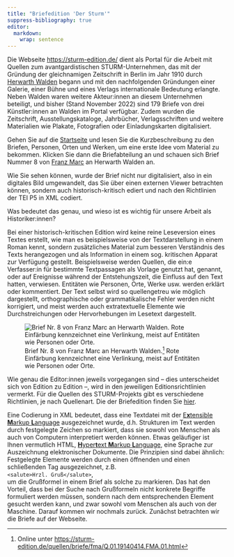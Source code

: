 ```yaml
---
title: "Briefedition 'Der Sturm'"
suppress-bibliography: true
editor: 
  markdown: 
    wrap: sentence
---
```


Die Webseite [https://sturm-edition.de/](https://sturm-edition.de/) dient als Portal für die Arbeit mit Quellen zum avantgardistischen STURM-Unternehmen, das mit der Gründung der gleichnamigen Zeitschrift in Berlin im Jahr 1910 durch [Herwarth Walden](https://de.wikipedia.org/wiki/Herwarth_Walden) begann und mit den nachfolgenden Gründungen einer Galerie, einer Bühne und eines Verlags internationale Bedeutung erlangte. 
Neben Walden waren weitere Akteur:innen an diesem Unternehmen beteiligt, und bisher (Stand November 2022) sind 179 Briefe von drei Künstler:innen an Walden im Portal verfügbar.
Zudem wurden die Zeitschrift, Ausstellungskataloge, Jahrbücher, Verlagsschriften und weitere Materialien wie Plakate, Fotografien oder Einladungskarten digitalisiert.

Gehen Sie auf die [Startseite](https://sturm-edition.de/) und lesen Sie die Kurzbeschreibung zu den Briefen, Personen, Orten und Werken, um eine erste Idee vom Material zu bekommen. 
Klicken Sie dann die Briefabteilung an und schauen sich Brief Nummer 8 von [Franz Marc](https://de.wikipedia.org/wiki/Franz_Marc) an Herwarth Walden an.

Wie Sie sehen können, wurde der Brief nicht nur digitalisiert, also in ein digitales Bild umgewandelt, das Sie über einen externen Viewer betrachten können, sondern auch historisch-kritisch ediert und nach den Richtlinien der TEI P5 in XML codiert.

Was bedeutet das genau, und wieso ist es wichtig für unsere Arbeit als Historiker:innen?

Bei einer historisch-kritischen Edition wird keine reine Leseversion eines Textes erstellt, wie man es beispielsweise von der Textdarstellung in einem Roman kennt, sondern zusätzliches Material zum besseren Verständnis des Texts herangezogen und als Information in einem sog. kritischen Apparat zur Verfügung gestellt.
Beispielsweise werden Quellen, die ein:e Verfasser:in für bestimmte Textpassagen als Vorlage genutzt hat, genannt, oder auf Ereignisse während der Entstehungszeit, die Einfluss auf den Text hatten, verwiesen.
Entitäten wie Personen, Orte, Werke usw. werden erklärt oder kommentiert.
Der Text selbst wird so quellengetreu wie möglich dargestellt, orthographische oder grammatikalische Fehler werden nicht korrigiert, und meist werden auch extratextuelle Elemente wie Durchstreichungen oder Hervorhebungen im Lesetext dargestellt. 

![Brief Nr. 8 von Franz Marc an Herwarth Walden.^[Online unter [https://sturm-edition.de/quellen/briefe/fma/Q.01.19140414.FMA.01.html](https://sturm-edition.de/quellen/briefe/fma/Q.01.19140414.FMA.01.html)] Rote Einfärbung kennzeichnet eine Verlinkung, meist auf Entitäten wie Personen oder Orte.](images/letter_8_Franz_Marc.png){fig-align="left"}


Wie genau die Editor:innen jeweils vorgegangen sind -- dies unterscheidet sich von Edition zu Edition --, wird in den jeweiligen Editionsrichtlinien vermerkt.
Für die Quellen des STURM-Projekts gibt es verschiedene Richtlinien, je nach Quellenart.
Die der Briefedition finden Sie [hier](https://sturm-edition.de/edition/briefe.html).

Eine Codierung in XML bedeutet, dass eine Textdatei mit der [E**x**tensible **M**arkup **L**anguage](https://de.wikipedia.org/wiki/Extensible_Markup_Language) ausgezeichnet wurde, d.h. Strukturen im Text werden durch festgelegte Zeichen so markiert, dass sie sowohl von Menschen als auch von Computern interpretiert werden können.
Etwas geläufiger ist Ihnen vermutlich HTML, [**H**yper**t**ext **M**arkup **L**anguage](https://de.wikipedia.org/wiki/Hypertext_Markup_Language), eine Sprache zur Auszeichnung elektronischer Dokumente. 
Die Prinzipien  sind dabei ähnlich: 
Festgelegte Elemente werden durch einen öffnenden und einen schließenden Tag ausgezeichnet, z.B.\
`<salute>Hrzl. Gruß</salute>`,\
um die Grußformel in einem Brief als solche zu markieren.
Das hat den Vorteil, dass bei der Suche nach Grußformeln nicht  konkrete Begriffe formuliert werden müssen, sondern nach dem entsprechenden Element <salute> gesucht werden kann, und zwar sowohl vom Menschen als auch von der Maschine.
Darauf kommen wir nochmals zurück.
Zunächst betrachten wir die Briefe auf der Webseite.



